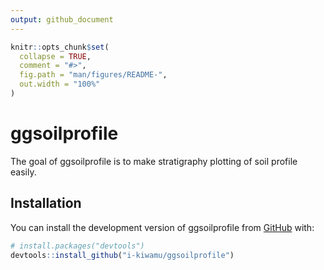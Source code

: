 ```yaml
---
output: github_document
---
```


<!-- README.md is generated from README.Rmd. Please edit that file -->

```r
knitr::opts_chunk$set(
  collapse = TRUE,
  comment = "#>",
  fig.path = "man/figures/README-",
  out.width = "100%"
)
```

# ggsoilprofile

<!-- badges: start -->
<!-- badges: end -->

The goal of ggsoilprofile is to make stratigraphy plotting of soil profile easily.

## Installation

You can install the development version of ggsoilprofile from [GitHub](https://github.com/) with:

``` r
# install.packages("devtools")
devtools::install_github("i-kiwamu/ggsoilprofile")
```
